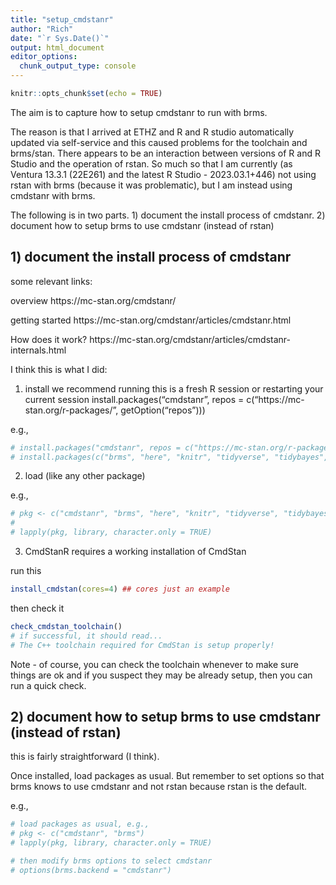 ```yaml
---
title: "setup_cmdstanr"
author: "Rich"
date: "`r Sys.Date()`"
output: html_document
editor_options: 
  chunk_output_type: console
---
```


```r
knitr::opts_chunk$set(echo = TRUE)
```

The aim is to capture how to setup cmdstanr to run with brms.

The reason is that I arrived at ETHZ and R and R studio automatically updated via self-service and this caused problems for the toolchain and brms/stan. There appears to be an interaction between versions of R and R Studio and the operation of rstan. So much so that I am currently (as Ventura 13.3.1 (22E261) and the latest R Studio - 2023.03.1+446) not using rstan with brms (because it was problematic), but I am instead using cmdstanr with brms.

The following is in two parts. 1) document the install process of cmdstanr. 2) document how to setup brms to use cmdstanr (instead of rstan)

## 1) document the install process of cmdstanr ##

some relevant links:

overview
https://mc-stan.org/cmdstanr/

getting started
https://mc-stan.org/cmdstanr/articles/cmdstanr.html

How does it work?
https://mc-stan.org/cmdstanr/articles/cmdstanr-internals.html


I think this is what I did:

1. install
 we recommend running this is a fresh R session or restarting your current session
install.packages("cmdstanr", repos = c("https://mc-stan.org/r-packages/", getOption("repos")))

e.g., 

```r
# install.packages("cmdstanr", repos = c("https://mc-stan.org/r-packages/", getOption("repos")))
# install.packages(c("brms", "here", "knitr", "tidyverse", "tidybayes", "bayesplot", "patchwork", "future")) # parallel comes pre-installed, hence it only needs loading in the next chunk and not installing.
```

2. load (like any other package)

e.g.,

```r
# pkg <- c("cmdstanr", "brms", "here", "knitr", "tidyverse", "tidybayes", "bayesplot", "patchwork", "future", "parallel")
# 
# lapply(pkg, library, character.only = TRUE)
```

3. CmdStanR requires a working installation of CmdStan

run this

```r
install_cmdstan(cores=4) ## cores just an example
```

then check it

```r
check_cmdstan_toolchain() 
# if successful, it should read...
# The C++ toolchain required for CmdStan is setup properly!
```

Note - of course, you can check the toolchain whenever to make sure things are ok and if you suspect they may be already setup, then you can run a quick check.

## 2) document how to setup brms to use cmdstanr (instead of rstan) ##

this is fairly straightforward (I think).

Once installed, load packages as usual. But remember to set options so that brms knows to use cmdstanr and not rstan because rstan is the default.

e.g., 

```r
# load packages as usual, e.g.,
# pkg <- c("cmdstanr", "brms")
# lapply(pkg, library, character.only = TRUE)

# then modify brms options to select cmdstanr
# options(brms.backend = "cmdstanr")
```
